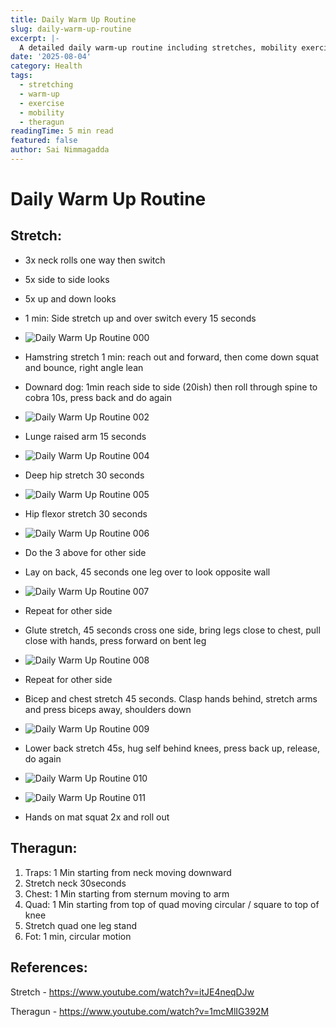 ```yaml
---
title: Daily Warm Up Routine
slug: daily-warm-up-routine
excerpt: |-
  A detailed daily warm-up routine including stretches, mobility exercises, and Theragun usage.
date: '2025-08-04'
category: Health
tags:
  - stretching
  - warm-up
  - exercise
  - mobility
  - theragun
readingTime: 5 min read
featured: false
author: Sai Nimmagadda
---
```

# Daily Warm Up Routine

## Stretch:

- 3x neck rolls one way then switch
- 5x side to side looks
- 5x up and down looks
- 1 min: Side stretch up and over switch every 15 seconds
- ![Daily Warm Up Routine 000](/images/articles/daily-warm-up-routine-000.jpg)
- Hamstring stretch 1 min: reach out and forward, then come down squat and bounce, right angle lean

- Downard dog: 1min reach side to side (20ish) then roll through spine to cobra 10s, press back and do again
- ![Daily Warm Up Routine 002](/images/articles/daily-warm-up-routine-002.jpg)

- Lunge raised arm 15 seconds
- ![Daily Warm Up Routine 004](/images/articles/daily-warm-up-routine-004.jpg)
- Deep hip stretch 30 seconds
- ![Daily Warm Up Routine 005](/images/articles/daily-warm-up-routine-005.jpg)
- Hip flexor stretch 30 seconds
- ![Daily Warm Up Routine 006](/images/articles/daily-warm-up-routine-006.jpg)
- Do the 3 above for other side
- Lay on back, 45 seconds one leg over to look opposite wall
- ![Daily Warm Up Routine 007](/images/articles/daily-warm-up-routine-007.jpg)
- Repeat for other side
- Glute stretch, 45 seconds cross one side, bring legs close to chest, pull close with hands, press forward on bent leg
- ![Daily Warm Up Routine 008](/images/articles/daily-warm-up-routine-008.jpg)
- Repeat for other side
- Bicep and chest stretch 45 seconds. Clasp hands behind, stretch arms and press biceps away, shoulders down
- ![Daily Warm Up Routine 009](/images/articles/daily-warm-up-routine-009.jpg)
- Lower back stretch 45s, hug self behind knees, press back up, release, do again
- ![Daily Warm Up Routine 010](/images/articles/daily-warm-up-routine-010.jpg)
- ![Daily Warm Up Routine 011](/images/articles/daily-warm-up-routine-011.jpg)
- Hands on mat squat 2x and roll out

## Theragun:

1. Traps: 1 Min starting from neck moving downward
2. Stretch neck 30seconds
3. Chest: 1 Min starting from sternum moving to arm
4. Quad: 1 Min starting from top of quad moving circular / square to top of knee
5. Stretch quad one leg stand
6. Fot: 1 min, circular motion

## References:

Stretch - https://www.youtube.com/watch?v=itJE4neqDJw

Theragun - https://www.youtube.com/watch?v=1mcMlIG392M
